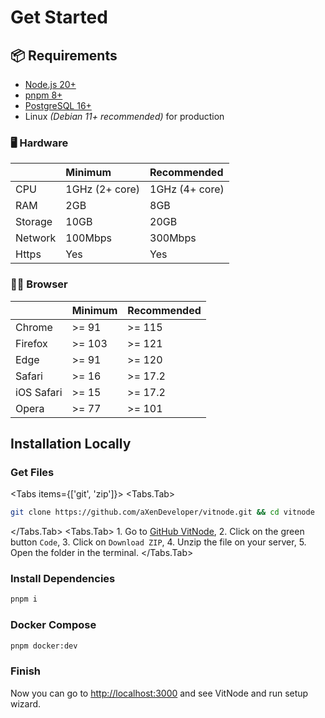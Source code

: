 
# Get Started

## 📦 Requirements

- [Node.js 20+](https://nodejs.org/)
- [pnpm 8+](https://pnpm.io/)
- [PostgreSQL 16+](https://www.postgresql.org/)
- Linux _(Debian 11+ recommended)_ for production

### 🖥️ Hardware

|         | Minimum        | Recommended    |
| :------ | :------------- | :------------- |
| CPU     | 1GHz (2+ core) | 1GHz (4+ core) |
| RAM     | 2GB            | 8GB            |
| Storage | 10GB           | 20GB           |
| Network | 100Mbps        | 300Mbps        |
| Https   | Yes            | Yes            |

### 🧑‍💻 Browser

|            | Minimum | Recommended |
| :--------- | :------ | :---------- |
| Chrome     | >= 91   | >= 115      |
| Firefox    | >= 103  | >= 121      |
| Edge       | >= 91   | >= 120      |
| Safari     | >= 16   | >= 17.2     |
| iOS Safari | >= 15   | >= 17.2     |
| Opera      | >= 77   | >= 101      |

## Installation Locally

<Steps>

### Get Files

<Tabs items={['git', 'zip']}>
  <Tabs.Tab>

```bash
git clone https://github.com/aXenDeveloper/vitnode.git && cd vitnode
```

  </Tabs.Tab>
  <Tabs.Tab>
    1. Go to [GitHub VitNode](https://github.com/aXenDeveloper/vitnode),
    2. Click on the green button `Code`,
    3. Click on `Download ZIP`,
    4. Unzip the file on your server,
    5. Open the folder in the terminal.
  </Tabs.Tab>
</Tabs>

### Install Dependencies

```bash
pnpm i
```

### Docker Compose

```bash
pnpm docker:dev
```

### Finish

Now you can go to [http://localhost:3000](http://localhost:3000) and see VitNode and run setup wizard.

</Steps>
